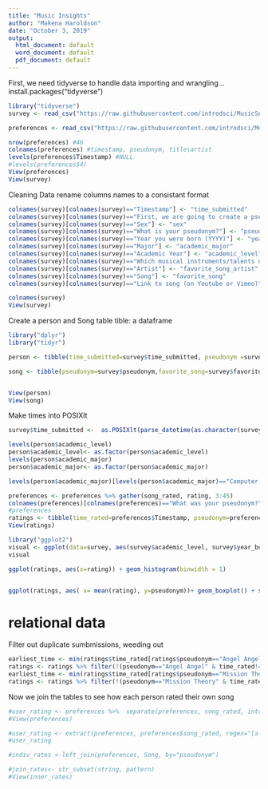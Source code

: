 ```yaml
---
title: "Music Insights"
author: "Makena Haroldson"
date: "October 3, 2019"
output: 
  html_document: default
  word_document: default
  pdf_document: default
---
```


First, we need tidyverse to handle data importing and wrangling...
install.packages("tidyverse")

```r
library("tidyverse")
survey <- read_csv("https://raw.githubusercontent.com/introdsci/MusicSurvey/master/music-survey.csv" )

preferences <- read_csv("https://raw.githubusercontent.com/introdsci/MusicSurvey/master/preferences-survey.csv")

nrow(preferences) #46
colnames(preferences) #timestamp, pseudonym, title\artist
levels(preferences$Timestamp) #NULL
#levels(preferences$4) 
View(preferences)
View(survey)

```

Cleaning Data
rename columns names to a consistant format
```r
colnames(survey)[colnames(survey)=="Timestamp"] <- "time_submitted"
colnames(survey)[colnames(survey)=="First, we are going to create a pseudonym for you to keep this survey anonymous (more or less). Which pseudonym generator would you prefer?"] <- "pseudonym_generator"
colnames(survey)[colnames(survey)=="Sex"] <- "sex"
colnames(survey)[colnames(survey)=="What is your pseudonym?"] <- "pseudonym"
colnames(survey)[colnames(survey)=="Year you were born (YYYY)"] <- "year_born"
colnames(survey)[colnames(survey)=="Major"] <- "academic_major"
colnames(survey)[colnames(survey)=="Academic Year"] <- "academic_level"
colnames(survey)[colnames(survey)=="Which musical instruments/talents do you play? (Select all that apply)"] <- "instrument_list"
colnames(survey)[colnames(survey)=="Artist"] <- "favorite_song_artist"
colnames(survey)[colnames(survey)=="Song"] <- "favorite_song"
colnames(survey)[colnames(survey)=="Link to song (on Youtube or Vimeo)"] <- "favorite_song_link"

colnames(survey)
View(survey)
```


Create a person and Song table
tible: a dataframe
```r

library("dplyr")
library("tidyr")

person <- tibble(time_submitted=survey$time_submitted, pseudonym =survey$pseudonym, pseudonym_generator=survey$pseudonym_generator, sex=survey$sex, year_born=survey$year_born, academic_level= survey$academic_level, academic_major=survey$academic_major )

song <- tibble(pseudonym=survey$pseudonym,favorite_song=survey$favorite_song, favorite_song_artist=survey$favorite_song_artist, favorite_song_link=survey$favorite_song_link)


View(person)
View(song)
```

Make times into POSIXlt
```r
survey$time_submitted <-  as.POSIXlt(parse_datetime(as.character(survey$time_submitted), format = "%m/%d/%y %H:%M"))

levels(person$academic_level)
person$academic_level<- as.factor(person$academic_level)
levels(person$academic_major)
person$academic_major<- as.factor(person$academic_major)

levels(person$academic_major)[levels(person$academic_major)=="Computer information system"] <- "Computer Information Science"
```

```r

preferences <- preferences %>% gather(song_rated, rating, 3:45)
colnames(preferences)[colnames(preferences)=="What was your pseudonym?"] <- "pseudonym"
#preferences
ratings <- tibble(time_rated=preferences$Timestamp, pseudonym=preferences$pseudonym, artist_song=preferences$song_rated,rating=preferences$rating)
View(ratings)

```


```r
library("ggplot2")
visual <- ggplot(data=survey, aes(survey$academic_level, survey$year_born)) + geom_col()
visual

ggplot(ratings, aes(x=rating)) + geom_histogram(binwidth = 1)


ggplot(ratings, aes( x= mean(rating), y=pseudonym))+ geom_boxplot() + stat_boxplot(coef = 5)

```
# relational data

Filter out duplicate sumbmissions, weeding out 
```r
earliest_time <- min(ratings$time_rated[ratings$pseudonym=="Angel Angel"])
ratings <- ratings %>% filter(!(pseudonym=="Angel Angel" & time_rated!=earliest_time))
earliest_time <- min(ratings$time_rated[ratings$pseudonym=="Mission Theory"])
ratings <- ratings %>% filter(!(pseudonym=="Mission Theory" & time_rated!=earliest_time))
```

Now we join the tables to see how each person rated their own song
```r
#user_rating <- preferences %>%  separate(preferences, song_rated, into , sep = "[a-z]+\t")
#View(preferences)

#user_rating <- extract(preferences, preferences$song_rated, regex="[a-zA-Z]+\t+[a-zA-Z]", into = c("Song","Artist"))
#user_rating

#indiv_rates <-left_join(preferences, Song, by="pseudonym") 

#join_rates<- str_subset(string, pattern) 
#View(inner_rates)
```


